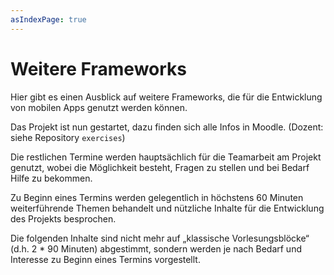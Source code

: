 ```yaml
---
asIndexPage: true
---
```


# Weitere Frameworks

Hier gibt es einen Ausblick auf weitere Frameworks, die für die 
Entwicklung von mobilen Apps genutzt werden können.

Das Projekt ist nun gestartet, dazu finden sich
alle Infos in Moodle. (Dozent: siehe Repository
`exercises`)

Die restlichen Termine werden hauptsächlich für
die Teamarbeit am Projekt genutzt, wobei die
Möglichkeit besteht, Fragen zu stellen und bei
Bedarf Hilfe zu bekommen.

Zu Beginn eines Termins werden gelegentlich in
höchstens 60 Minuten weiterführende Themen
behandelt und nützliche Inhalte für die Entwicklung
des Projekts besprochen.

Die folgenden Inhalte sind nicht mehr auf
„klassische Vorlesungsblöcke“ (d.h. 2 * 90 Minuten)
abgestimmt, sondern werden je nach Bedarf und
Interesse zu Beginn eines Termins vorgestellt.
